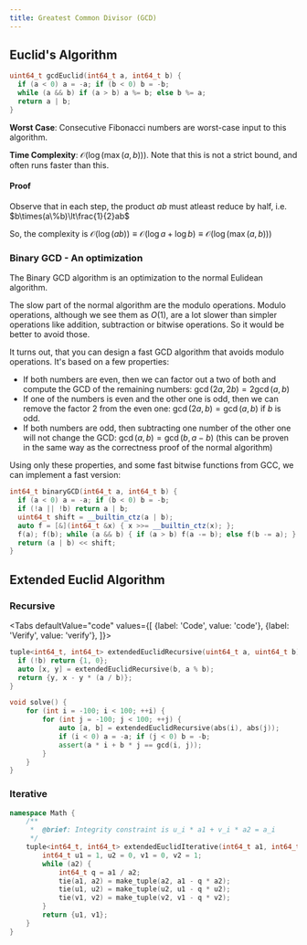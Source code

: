 ```yaml
---
title: Greatest Common Divisor (GCD)
---
```




## Euclid's Algorithm

``` cpp
uint64_t gcdEuclid(int64_t a, int64_t b) {
  if (a < 0) a = -a; if (b < 0) b = -b;
  while (a && b) if (a > b) a %= b; else b %= a;
  return a | b;
}
```

**Worst Case**: Consecutive Fibonacci numbers are worst-case input to this algorithm.

**Time Complexity**: $\mathcal{O}(\log(\max(a, b)))$. Note that this is not a strict bound, and often runs faster than this.

#### Proof
Observe that in each step, the product $ab$ must atleast reduce by half, i.e. $b\times(a\%b)\lt\frac{1}{2}ab$

So, the complexity is $\mathcal{O}(\log(ab))\equiv\mathcal{O}(\log{a} + \log{b})\equiv\mathcal{O}(\log(\max(a, b)))$

### Binary GCD - An optimization

The Binary GCD algorithm is an optimization to the normal Eulidean algorithm.

The slow part of the normal algorithm are the modulo operations. Modulo operations, although we see them as $O(1)$, are a lot slower than simpler operations like addition, subtraction or bitwise operations. So it would be better to avoid those.

It turns out, that you can design a fast GCD algorithm that avoids modulo operations. It's based on a few properties:

- If both numbers are even, then we can factor out a two of both and compute the GCD of the remaining numbers: $\gcd(2a, 2b) = 2 \gcd(a, b)$
- If one of the numbers is even and the other one is odd, then we can remove the factor 2 from the even one: $\gcd(2a, b) = \gcd(a, b)$ if $b$ is odd.
- If both numbers are odd, then subtracting one number of the other one will not change the GCD: $\gcd(a, b) = \gcd(b, a-b)$ (this can be proven in the same way as the correctness proof of the normal algorithm)

Using only these properties, and some fast bitwise functions from GCC, we can implement a fast version:

``` cpp
int64_t binaryGCD(int64_t a, int64_t b) {
  if (a < 0) a = -a; if (b < 0) b = -b;
  if (!a || !b) return a | b;
  uint64_t shift = __builtin_ctz(a | b);
  auto f = [&](int64_t &x) { x >>= __builtin_ctz(x); };
  f(a); f(b); while (a && b) { if (a > b) f(a -= b); else f(b -= a); }
  return (a | b) << shift;
}
```

## Extended Euclid Algorithm

### Recursive

<Tabs
  defaultValue="code"
  values={[
    {label: 'Code', value: 'code'},
    {label: 'Verify', value: 'verify'},
  ]}>

  <TabItem label="code">

  ```cpp
  tuple<int64_t, int64_t> extendedEuclidRecursive(uint64_t a, uint64_t b) {
    if (!b) return {1, 0};
    auto [x, y] = extendedEuclidRecursive(b, a % b);
    return {y, x - y * (a / b)};
  }
  ```

  </TabItem>

  <TabItem label="verify">

  ```cpp
  void solve() {
      for (int i = -100; i < 100; ++i) {
          for (int j = -100; j < 100; ++j) {
              auto [a, b] = extendedEuclidRecursive(abs(i), abs(j));
              if (i < 0) a = -a; if (j < 0) b = -b;
              assert(a * i + b * j == gcd(i, j));
          }
      }
  }
  ```

  </TabItem>

</Tabs>

### Iterative

```cpp
namespace Math {
    /**
     *  @brief: Integrity constraint is u_i * a1 + v_i * a2 = a_i
     */
    tuple<int64_t, int64_t> extendedEuclidIterative(int64_t a1, int64_t a2) {
        int64_t u1 = 1, u2 = 0, v1 = 0, v2 = 1;
        while (a2) {
            int64_t q = a1 / a2;
            tie(a1, a2) = make_tuple(a2, a1 - q * a2);
            tie(u1, u2) = make_tuple(u2, u1 - q * u2);
            tie(v1, v2) = make_tuple(v2, v1 - q * v2);
        }
        return {u1, v1};
    }
}
```